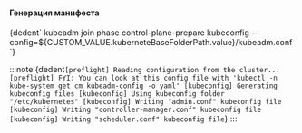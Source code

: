 


<h4>Генерация манифеста</h4>
<CodeBlock language="bash">
    {dedent`
        kubeadm join phase control-plane-prepare kubeconfig --config=${CUSTOM_VALUE.kuberneteBaseFolderPath.value}/kubeadm.conf
    `}
</CodeBlock>


:::note
<CodeBlock language="bash">
    {dedent`
        [preflight] Reading configuration from the cluster...
        [preflight] FYI: You can look at this config file with 'kubectl -n kube-system get cm kubeadm-config -o yaml'
        [kubeconfig] Generating kubeconfig files
        [kubeconfig] Using kubeconfig folder "/etc/kubernetes"
        [kubeconfig] Writing "admin.conf" kubeconfig file
        [kubeconfig] Writing "controller-manager.conf" kubeconfig file
        [kubeconfig] Writing "scheduler.conf" kubeconfig file
    `}
</CodeBlock>
:::
